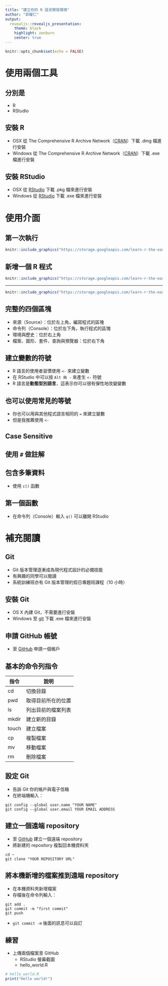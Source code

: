 ```yaml
---
title: "建立你的 R 語言開發環境"
author: "郭耀仁"
output: 
  revealjs::revealjs_presentation:
    theme: black
    highlight: zenburn
    center: true
---
```


```r
knitr::opts_chunk$set(echo = FALSE)
```

# 使用兩個工具

## 分別是

- R
- RStudio

## 安裝 R

- OSX 從 The Comprehensive R Archive Network（[CRAN](https://cran.r-project.org/)）下載 .dmg 檔進行安裝
- Windows 從 The Comprehensive R Archive Network（[CRAN](https://cran.r-project.org/)）下載 .exe 檔進行安裝

## 安裝 RStudio

- OSX 從 [RStudio](https://www.rstudio.com/products/rstudio/download3/) 下載 .pkg 檔來進行安裝
- Windows 從 [RStudio](https://www.rstudio.com/products/rstudio/download3/) 下載 .exe 檔來進行安裝

# 使用介面

## 第一次執行

```r
knitr::include_graphics("https://storage.googleapis.com/learn-r-the-easy-way.appspot.com/screenshots_ch1/ch106.png")
```

## 新增一個 R 程式

```r
knitr::include_graphics("https://storage.googleapis.com/learn-r-the-easy-way.appspot.com/screenshots_ch1/ch107.png")
```

---

```r
knitr::include_graphics("https://storage.googleapis.com/learn-r-the-easy-way.appspot.com/screenshots_ch1/ch108.png")
```

## 完整的四個區塊

- 來源（Source）：位於左上角，編寫程式的區塊
- 命令列（Console）：位於左下角，執行程式的區塊
- 環境與歷史：位於右上角
- 檔案、圖形、套件、查詢與預覽器：位於右下角

## 建立變數的符號

- R 語言的使用者習慣使用 `<-` 來建立變數
- 在 RStudio 中可以按 `Alt 與 -` 來產生 `<-` 符號
- R 語言是**動態型別語言**，這表示你可以很有彈性地改變變數

## 也可以使用常見的等號

- 你也可以用與其他程式語言相同的 `=` 來建立變數
- 但是我推薦使用 `<-`

## Case Sensitive

## 使用 `#` 做註解

## 包含多筆資料

- 使用 `c()` 函數

## 第一個函數

- 在命令列（Console）輸入 `q()` 可以離開 RStudio

# 補充閱讀

## Git

- Git 版本管理逐漸成為現代程式設計的必備技能
- 有興趣的同學可以閱讀
- 系統訓練班亦有 Git 版本管理的假日專題班課程（10 小時）

## 安裝 Git

- OS X 內建 Git，不需要進行安裝
- Windows 至 [git](https://git-scm.com/download/win) 下載 .exe 檔來進行安裝

## 申請 GitHub 帳號

- 至 [GitHub](https://github.com/) 申請一個帳戶

## 基本的命令列指令

| 指令          | 說明                     |
| ------------- |--------------------------|
| cd            | 切換目錄                 |
| pwd           | 取得目前所在的位置       |
| ls            | 列出目前的檔案列表       |
| mkdir         | 建立新的目錄             |
| touch         | 建立檔案                 |
| cp            | 複製檔案                 |
| mv            | 移動檔案                 |
| rm            | 刪除檔案                 |

## 設定 Git

- 告訴 Git 你的帳戶與電子信箱
- 在終端機輸入：

```
git config --global user.name "YOUR NAME"
git config --global user.email YOUR EMAIL ADDRESS
```

## 建立一個遠端 repository

- 至 [GitHub](https://github.com/) 建立一個遠端 repository
- 將新建的 repository 複製回本機資料夾

```
cd ~
git clone "YOUR REPOSITORY URL"
```

## 將本機新增的檔案推到遠端 repository

- 在本機資料夾新增檔案
- 存檔後在命令列輸入：

```
git add .
git commit -m "first commit"
git push
```

- `git commit -m` 後面的訊息可以自訂

## 練習

- 上傳兩個檔案至 GitHub
    - RStudio 螢幕截圖
    - hello_world.R

```r
# hello_world.R
print("Hello world!")
```